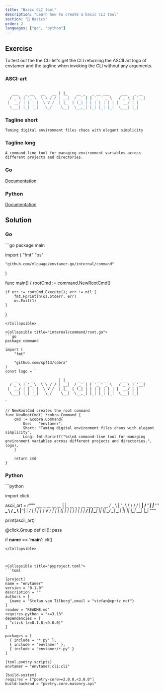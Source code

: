 ```yaml
---
title: "Basic CLI tool"
description: "Learn how to create a basic CLI tool"
section: "🚀 Basics"
order: 2
languages: ["go", "python"]
---
```


## Exercise
To test out the the CLI let's get the CLI returning the ASCII art logo of envtamer and the tagline when invoking the CLI without any arguments.

### ASCI-art
```bash

   ___   _ __   __   __ | |_    __ _   _ __ ___     ___   _ __
  / _ \ | '_ \  \ \ / / | __|  / _' | | '_ ' _ \   / _ \ | '__|
 |  __/ | | | |  \ V /  | |_  | (_| | | | | | | | |  __/ | |
  \___| |_| |_|   \_/    \__|  \__,_| |_| |_| |_|  \___| |_|

```

### Tagline short
```
Taming digital environment files chaos with elegant simplicity
```

### Tagline long
```
A command-line tool for managing environment variables across different projects and directories.
```

### Go
[Documentation](https://cobra.dev/)

### Python
[Documentation](https://click.palletsprojects.com/en/stable/)

## Solution
### Go
<Collapsible title="cmd/envtamer/main.go">
```go
package main

import (
	"fmt"
	"os"

	"github.com/mlouage/envtamer-go/internal/command"
)

func main() {
	rootCmd := command.NewRootCmd()

	if err := rootCmd.Execute(); err != nil {
		fmt.Fprintln(os.Stderr, err)
		os.Exit(1)
	}
}
```
</Collapsible>

<Collapsible title="internal/command/root.go">
```go
package command

import (
	"fmt"

	"github.com/spf13/cobra"
)
const logo = `

   ___   _ __   __   __ | |_    __ _   _ __ ___     ___   _ __
  / _ \ | '_ \  \ \ / / | __|  / _' | | '_ ' _ \   / _ \ | '__|
 |  __/ | | | |  \ V /  | |_  | (_| | | | | | | | |  __/ | |
  \___| |_| |_|   \_/    \__|  \__,_| |_| |_| |_|  \___| |_|

`

// NewRootCmd creates the root command
func NewRootCmd() *cobra.Command {
	cmd := &cobra.Command{
		Use:   "envtamer",
		Short: "Taming digital environment files chaos with elegant simplicity",
		Long: fmt.Sprintf("%s\nA command-line tool for managing environment variables across different projects and directories.", logo),
	}

	return cmd
}

```
</Collapsible>

### Python
<Collapsible title="cli.py">
```python

import click

ascii_art = r"""
   ___   _ __   __   __ | |_    __ _   _ __ ___     ___   _ __
  / _ \ | '_ \  \ \ / / | __|  / _' | | '_ ' _ \   / _ \ | '__|
 |  __/ | | | |  \ V /  | |_  | (_| | | | | | | | |  __/ | |
  \___| |_| |_|   \_/    \__|  \__,_| |_| |_| |_|  \___| |_|
"""

print(ascii_art)

@click.Group
def cli():
    pass

if __name__ == '__main__':
    cli()

  ```
</Collapsible>



<Collapsible title="pyproject.toml">
```toml

[project]
name = "envtamer"
version = "0.1.0"
description = ""
authors = [
    {name = "Stefan van Tilborg",email = "stefan@xprtz.net"}
]
readme = "README.md"
requires-python = ">=3.13"
dependencies = [
    "click (>=8.1.8,<9.0.0)"
]

packages = [
    { include = "*.py" },
    { include = "envtamer" },
    { include = "envtamer/*.py" }
]

[tool.poetry.scripts]
envtamer = "envtamer.cli:cli"

[build-system]
requires = ["poetry-core>=2.0.0,<3.0.0"]
build-backend = "poetry.core.masonry.api"
```
</Collapsible>
